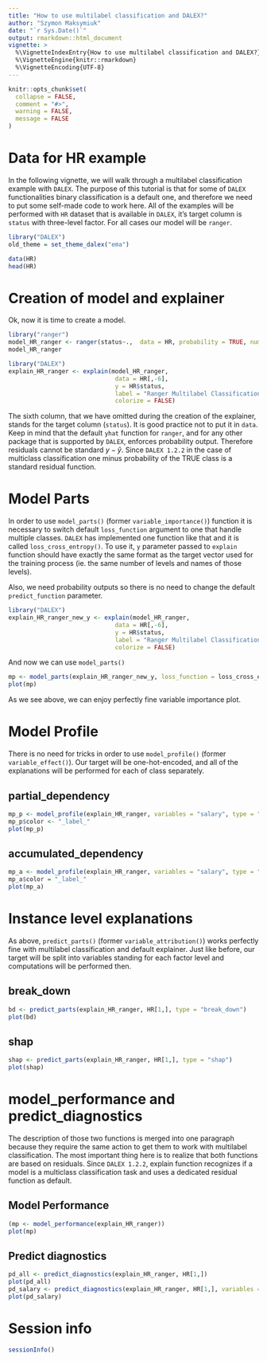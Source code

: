 ```yaml
---
title: "How to use multilabel classification and DALEX?"
author: "Szymon Maksymiuk"
date: "`r Sys.Date()`"
output: rmarkdown::html_document
vignette: >
  %\VignetteIndexEntry{How to use multilabel classification and DALEX?}
  %\VignetteEngine{knitr::rmarkdown}
  %\VignetteEncoding{UTF-8}
---
```


```r
knitr::opts_chunk$set(
  collapse = FALSE,
  comment = "#>",
  warning = FALSE,
  message = FALSE
)
```

# Data for HR example

In the following vignette, we will walk through a multilabel classification example with `DALEX`. The purpose of this tutorial is that for some of `DALEX` functionalities binary classification is a default one, and therefore we need to put some self-made code to work here. All of the examples will be performed with `HR` dataset that is available in `DALEX`, it's target column is `status` with three-level factor. For all cases our model will be `ranger`. 

```r
library("DALEX")
old_theme = set_theme_dalex("ema") 

data(HR)
head(HR)
```

# Creation of model and explainer

Ok, now it is time to create a model.

```r
library("ranger")
model_HR_ranger <- ranger(status~.,  data = HR, probability = TRUE, num.trees = 50)
model_HR_ranger
```

```r
library("DALEX")
explain_HR_ranger <- explain(model_HR_ranger,
                              data = HR[,-6],
                              y = HR$status,
                              label = "Ranger Multilabel Classification",
                              colorize = FALSE)
```
The sixth column, that we have omitted during the creation of the explainer, stands for the target column (`status`). It is good practice not to put it in `data`. Keep in mind that the default `yhat` function for `ranger`, and for any other package that is supported by `DALEX`, enforces probability output. Therefore residuals cannot be standard $y - \hat{y}$. Since `DALEX 1.2.2` in the case of multiclass classification one minus probability of the TRUE class is a standard residual function.

# Model Parts

In order to use `model_parts()` (former `variable_importance()`) function it is necessary to switch default `loss_function` argument to one that handle multiple classes. `DALEX` has implemented one function like that and it is called `loss_cross_entropy()`.
To use it, `y` parameter passed to `explain` function should have exactly the same format as the target vector used for the training process (ie. the same number of levels and names of those levels).

Also, we need probability outputs so there is no need to change the default `predict_function` parameter.

```r
library("DALEX")
explain_HR_ranger_new_y <- explain(model_HR_ranger,
                              data = HR[,-6],
                              y = HR$status,
                              label = "Ranger Multilabel Classification",
                              colorize = FALSE)
```
And now we can use `model_parts()`

```r
mp <- model_parts(explain_HR_ranger_new_y, loss_function = loss_cross_entropy)
plot(mp)
```

As we see above, we can enjoy perfectly fine variable importance plot. 

# Model Profile

There is no need for tricks in order to use `model_profile()` (former `variable_effect()`). Our target will be one-hot-encoded, and all of the explanations will be performed for each of class separately.

## partial_dependency

```r
mp_p <- model_profile(explain_HR_ranger, variables = "salary", type = "partial")
mp_p$color <- "_label_"
plot(mp_p)
```

## accumulated_dependency

```r
mp_a <- model_profile(explain_HR_ranger, variables = "salary", type = "accumulated")
mp_a$color = "_label_"
plot(mp_a)
```

# Instance level explanations

As above, `predict_parts()` (former `variable_attribution()`) works perfectly fine with multilabel classification and default explainer. Just like before, our target will be split into variables standing for each factor level and computations will be performed then. 

## break_down

```r
bd <- predict_parts(explain_HR_ranger, HR[1,], type = "break_down")
plot(bd)
```

## shap

```r
shap <- predict_parts(explain_HR_ranger, HR[1,], type = "shap")
plot(shap)
```


# model_performance and predict_diagnostics

The description of those two functions is merged into one paragraph because they require the same action to get them to work with multilabel classification. The most important thing here is to realize that both functions are based on residuals. Since `DALEX 1.2.2`, explain function recognizes if a model is a multiclass classification task and uses a dedicated residual function as default. 

## Model Performance


```r
(mp <- model_performance(explain_HR_ranger))
plot(mp)
```

## Predict diagnostics

```r
pd_all <- predict_diagnostics(explain_HR_ranger, HR[1,])
plot(pd_all)
pd_salary <- predict_diagnostics(explain_HR_ranger, HR[1,], variables = "salary")
plot(pd_salary)
```

# Session info

```r
sessionInfo()
```
